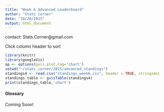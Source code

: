 ```yaml
---
title: "Week 6 Advanced Leaderboard"
author: "Stats Corner"
date: "10/20/2015"
output: html_document
---
```

contact: Stats.Corner@gmail.com

Click column header to sort
```r
library(knitr)
library(googleVis)
op <- options(gvis.plot.tag='chart')
setwd("~/stats_corner/2015/advanced_standings")
standings4 <- read.csv("standings_week6.csv", header = TRUE, stringsAsFactors = FALSE)
standings_table <- gvisTable(standings4)
print(standings_table,'chart')
```

#### Glossary
Coming Soon!